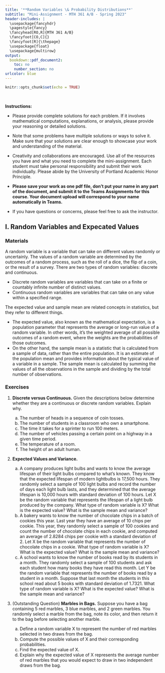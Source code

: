 ---
title: '**Random Variables \& Probability Distributions**'
subtitle: "Mini-Assignment - MTH 361 A/B - Spring 2023"
header-includes: |
  \usepackage{fancyhdr}
  \pagestyle{fancy}
  \fancyhead[RO,R]{MTH 361 A/B}
  \fancyfoot[CO,C]{}
  \fancyfoot[R]{\thepage}
  \usepackage{float}
  \usepackage{multirow}
output:
  bookdown::pdf_document2:
    toc: no
    number_section: no
urlcolor: blue
---

```{r setup, include=FALSE}
knitr::opts_chunk$set(echo = TRUE)
```

\

**Instructions:**
 
 * Please provide complete solutions for each problem. If it involves mathematical computations, explanations, or analysis, please provide your reasoning or detailed solutions.
 
 * Note that some problems have multiple solutions or ways to solve it. Make sure that your solutions are clear enough to showcase your work and understanding of the material.
 
 * Creativity and collaborations are encouraged. Use all of the resources you have and what you need to complete the mini-assignment. Each student must take personal responsibility and submit their work individually. Please abide by the University of Portland Academic Honor Principle.
 
 * **Please save your work as one pdf file, don't put your name in any part of the document, and submit it to the Teams Assignments for this course. Your document upload will correspond to your name automatically in Teams.**
 
 * If you have questions or concerns, please feel free to ask the instructor.

\newpage

## I. Random Variables and Expecated Values

### Materials

A random variable is a variable that can take on different values randomly or uncertainly. The values of a random variable are determined by the outcomes of a random process, such as the roll of a dice, the flip of a coin, or the result of a survey. There are two types of random variables: discrete and continuous. 

  * Discrete random variables are variables that can take on a finite or countably infinite number of distinct values. 
  * Continuous random variables are variables that can take on any value within a specified range.

The expected value and sample mean are related concepts in statistics, but they refer to different things.
  
  * The expected value, also known as the mathematical expectation, is a population parameter that represents the average or long-run value of a random variable. In other words, it's the weighted average of all possible outcomes of a random event, where the weights are the probabilities of those outcomes.
  * On the other hand, the sample mean is a statistic that is calculated from a sample of data, rather than the entire population. It is an estimate of the population mean and provides information about the typical value of a variable in a sample. The sample mean is calculated by summing the values of all the observations in the sample and dividing by the total number of observations.

### Exercises

1. **Discrete versus Continuous.** Given the descriptions below determine whether they are a continuous or discrete random variables. Explain why.

    a. The number of heads in a sequence of coin tosses.
    b. The number of students in a classroom who own a smartphone.
    c. The time it takes for a sprinter to run 100 meters.
    d. The number of vehicles passing a certain point on a highway in a given time period.
    e. The temperature of a room.
    f. The height of an adult human.

2. **Expected Values and Variance.**

    a. A company produces light bulbs and wants to know the average lifespan of their light bulbs compared to what's known. They know that the expected lifespan of modern lightbulbs is 17,500 hours. They randomly select a sample of 100 light bulbs and record the number of days each light bulb lasts, and they determined that the average lifespan is 10,000 hours with standard deviation of 100 hours. Let X be the random variable that represents the lifespan of a light bulb produced by the company. What type of random variable is X? What is the expected value? What is the sample mean and variance?
    b. A bakery wants to know the number of chocolate chips in a batch of cookies this year. Last year they have an average of 10 chips per cookie. This year, they randomly select a sample of 100 cookies and count the number of chocolate chips in each cookie, and computed an average of 2.8284 chips per cookie with a standard deviation of 2. Let X be the random variable that represents the number of chocolate chips in a cookie. What type of random variable is X? What is the expected value? What is the sample mean and variance?
    c. A school wants to know the number of books read by its students in a month. They randomly select a sample of 100 students and ask each student how many books they have read this month. Let Y be the random variable that represents the number of books read by a student in a month. Suppose that last month the students in this school read about 5 books with standard deviation of 1.7321. What type of random variable is X? What is the expected value? What is the sample mean and variance?

\newpage

3. (Outstanding Question) **Marbles in Bags.** Suppose you have a bag containing 5 red marbles, 3 blue marbles, and 2 green marbles. You randomly select a marble from the bag, note its color, and then return it to the bag before selecting another marble.

    a. Define a random variable X to represent the number of red marbles selected in two draws from the bag.
    b. Compute the possible values of X and their corresponding probabilities.
    c. Find the expected value of X.
    d. Explain why the expected value of X represents the average number of red marbles that you would expect to draw in two independent draws from the bag.
